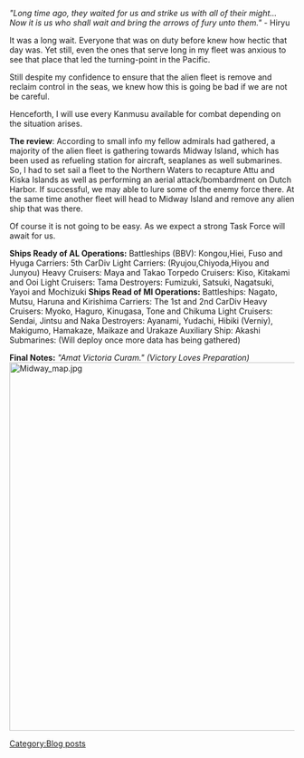 ''"Long time ago, they waited for us and strike us with all of their might... Now it is us who shall wait and bring the arrows of fury unto them."'' - Hiryu

It was a long wait. Everyone that was on duty before knew how hectic that day was. Yet still, even the ones that serve long in my fleet was anxious to see that place that led the turning-point in the Pacific.

Still despite my confidence to ensure that the alien fleet is remove and reclaim control in the seas, we knew how this is going be bad if we are not be careful.

Henceforth, I will use every Kanmusu available for combat depending on the situation arises.

'''The review''':
According to small info my fellow admirals had gathered, a majority of the alien fleet is gathering towards Midway Island, which has been used as refueling station for aircraft, seaplanes as well submarines.
So, I had to set sail a fleet to the Northern Waters to recapture Attu and Kiska Islands as well as performing an aerial attack/bombardment on Dutch Harbor. If successful, we may able to lure some of the enemy force there. At the same time another fleet will head to Midway Island and remove any alien ship that was there.

Of course it is not going to be easy. As we expect a strong Task Force will await for us.

'''Ships Ready of AL Operations:'''
Battleships (BBV): Kongou,Hiei, Fuso and Hyuga
Carriers: 5th CarDiv
Light Carriers: (Ryujou,Chiyoda,Hiyou and Junyou)
Heavy Cruisers: Maya and Takao
Torpedo Cruisers: Kiso, Kitakami and Ooi
Light Cruisers: Tama
Destroyers: Fumizuki, Satsuki, Nagatsuki, Yayoi and Mochizuki
'''Ships Read of MI Operations:'''
Battleships: Nagato, Mutsu, Haruna and Kirishima
Carriers: The 1st and 2nd CarDiv
Heavy Cruisers: Myoko, Haguro, Kinugasa, Tone and Chikuma
Light Cruisers: Sendai, Jintsu and Naka
Destroyers: Ayanami, Yudachi, Hibiki (Verniy), Makigumo, Hamakaze, Maikaze and Urakaze
Auxiliary Ship: Akashi
Submarines: (Will deploy once more data has being gathered)

'''Final Notes:''' 
''"Amat Victoria Curam." (Victory Loves Preparation)''
[[File:Midway_map.jpg|650px]]
[[Category:Blog posts]]